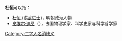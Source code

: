 '''杜恒'''可以指：
* [[杜恒_(洪武进士)|杜恒 (洪武进士)]]，明朝政治人物
* [[皮埃尔·迪昂|皮埃尔·迪昂]]（{{lang-fr|Pierre Duhem}}），法国物理学家、科学史家与科学哲学家

{{disambig}}

[[Category:二字人名消歧义|Category:二字人名消歧义]]